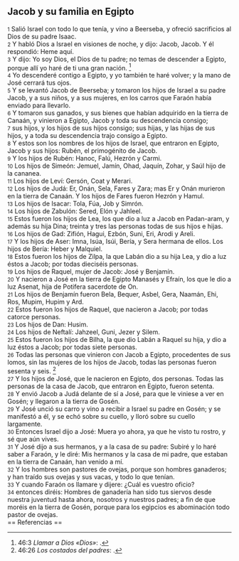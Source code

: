 == Jacob y su familia en Egipto ==

{{anchor|1}} <small>1</small> Salió Israel con todo lo que tenía, y vino a Beerseba, y ofreció sacrificios al Dios de su padre Isaac.<br>
{{anchor|2}} <small>2</small> Y habló Dios a Israel en visiones de noche, y dijo: Jacob, Jacob. Y él respondió: Heme aquí.<br>
{{anchor|3}} <small>3</small> Y dijo: Yo soy Dios, el Dios de tu padre; no temas de descender a Egipto, porque allí yo haré de ti una gran nación. <ref>46:3 ''Llamar a Dios «Dios»'': {{lib|LU|1|1|6}}.</ref><br>
{{anchor|4}} <small>4</small> Yo descenderé contigo a Egipto, y yo también te haré volver; y la mano de José cerrará tus ojos.<br>
{{anchor|5}} <small>5</small> Y se levantó Jacob de Beerseba; y tomaron los hijos de Israel a su padre Jacob, y a sus niños, y a sus mujeres, en los carros que Faraón había enviado para llevarlo.<br>
{{anchor|6}} <small>6</small> Y tomaron sus ganados, y sus bienes que habían adquirido en la tierra de Canaán, y vinieron a Egipto, Jacob y toda su descendencia consigo;<br>
{{anchor|7}} <small>7</small> sus hijos, y los hijos de sus hijos consigo; sus hijas, y las hijas de sus hijos, y a toda su descendencia trajo consigo a Egipto.<br>
{{anchor|8}} <small>8</small> Y estos son los nombres de los hijos de Israel, que entraron en Egipto, Jacob y sus hijos: Rubén, el primogénito de Jacob.<br>
{{anchor|9}} <small>9</small> Y los hijos de Rubén: Hanoc, Falú, Hezrón y Carmi.<br>
{{anchor|10}} <small>10</small> Los hijos de Simeón: Jemuel, Jamín, Ohad, Jaquín, Zohar, y Saúl hijo de la cananea.<br>
{{anchor|11}} <small>11</small> Los hijos de Leví: Gersón, Coat y Merari.<br>
{{anchor|12}} <small>12</small> Los hijos de Judá: Er, Onán, Sela, Fares y Zara; mas Er y Onán murieron en la tierra de Canaán. Y los hijos de Fares fueron Hezrón y Hamul.<br>
{{anchor|13}} <small>13</small> Los hijos de Isacar: Tola, Fúa, Job y Simrón.<br>
{{anchor|14}} <small>14</small> Los hijos de Zabulón: Sered, Elón y Jahleel.<br>
{{anchor|15}} <small>15</small> Estos fueron los hijos de Lea, los que dio a luz a Jacob en Padan-aram, y además su hija Dina; treinta y tres las personas todas de sus hijos e hijas.<br>
{{anchor|16}} <small>16</small> Los hijos de Gad: Zifión, Hagui, Ezbón, Suni, Eri, Arodi y Areli.<br>
{{anchor|17}} <small>17</small> Y los hijos de Aser: Imna, Isúa, Isúi, Bería, y Sera hermana de ellos. Los hijos de Bería: Heber y Malquiel.<br>
{{anchor|18}} <small>18</small> Estos fueron los hijos de Zilpa, la que Labán dio a su hija Lea, y dio a luz éstos a Jacob; por todas dieciséis personas.<br>
{{anchor|19}} <small>19</small> Los hijos de Raquel, mujer de Jacob: José y Benjamín.<br>
{{anchor|20}} <small>20</small> Y nacieron a José en la tierra de Egipto Manasés y Efraín, los que le dio a luz Asenat, hija de Potifera sacerdote de On.<br>
{{anchor|21}} <small>21</small> Los hijos de Benjamín fueron Bela, Bequer, Asbel, Gera, Naamán, Ehi, Ros, Mupim, Hupim y Ard.<br>
{{anchor|22}} <small>22</small> Estos fueron los hijos de Raquel, que nacieron a Jacob; por todas catorce personas.<br>
{{anchor|23}} <small>23</small> Los hijos de Dan: Husim.<br>
{{anchor|24}} <small>24</small> Los hijos de Neftalí: Jahzeel, Guni, Jezer y Silem.<br>
{{anchor|25}} <small>25</small> Estos fueron los hijos de Bilha, la que dio Labán a Raquel su hija, y dio a luz éstos a Jacob; por todas siete personas.<br>
{{anchor|26}} <small>26</small> Todas las personas que vinieron con Jacob a Egipto, procedentes de sus lomos, sin las mujeres de los hijos de Jacob, todas las personas fueron sesenta y seis. <ref>46:26 ''Los costados del padres'': {{lib|LU|74|7|8}}.</ref><br>
{{anchor|27}} <small>27</small> Y los hijos de José, que le nacieron en Egipto, dos personas. Todas las personas de la casa de Jacob, que entraron en Egipto, fueron setenta.<br>
{{anchor|28}} <small>28</small> Y envió Jacob a Judá delante de sí a José, para que le viniese a ver en Gosén; y llegaron a la tierra de Gosén.<br>
{{anchor|29}} <small>29</small> Y José unció su carro y vino a recibir a Israel su padre en Gosén; y se manifestó a él, y se echó sobre su cuello, y lloró sobre su cuello largamente.<br>
{{anchor|30}} <small>30</small> Entonces Israel dijo a José: Muera yo ahora, ya que he visto tu rostro, y sé que aún vives.<br>
{{anchor|31}} <small>31</small> Y José dijo a sus hermanos, y a la casa de su padre: Subiré y lo haré saber a Faraón, y le diré: Mis hermanos y la casa de mi padre, que estaban en la tierra de Canaán, han venido a mí.<br>
{{anchor|32}} <small>32</small> Y los hombres son pastores de ovejas, porque son hombres ganaderos; y han traído sus ovejas y sus vacas, y todo lo que tenían.<br>
{{anchor|33}} <small>33</small> Y cuando Faraón os llamare y dijere: ¿Cuál es vuestro oficio?<br>
{{anchor|34}} <small>34</small> entonces diréis: Hombres de ganadería han sido tus siervos desde nuestra juventud hasta ahora, nosotros y nuestros padres; a fin de que moréis en la tierra de Gosén, porque para los egipcios es abominación todo pastor de ovejas.<br>
== Referencias ==

<references />
